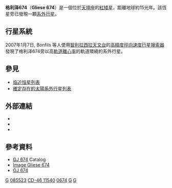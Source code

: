 {{Starbox begin
| name=格利泽674<br>Gliese 674
}}
{{Starbox observe
| epoch=J2000
| constell=[[天壇座|天壇座]]
| ra={{RA|17|28|39.9463}}
| dec={{DEC|–46|53|42.685}}
| appmag_v=9.38
}}
{{Starbox character
| class=M3V
| r-i = 1.03
| v-r = 
| b-v=1.55
| u-b=1.22
| variable=  
}}
{{Starbox astrometry
| radial_v=-10.5 ± 1.3
| prop_mo_ra=573.32 ± 1.89
| prop_mo_dec=-879.84 ± 0.82
| parallax=220.25
| p_error=1.59
| absmag_v=11.06
}}
{{Starbox detail
| mass=0.35
| radius=0.41-0.43
| gravity=570 [[Metre_per_second_squared|m/s<sup>2</sup>]] (58.1 [[g-force|g]]) 
| luminosity=0.0032 
| temperature=3600 ± 100
| metal=-0.28
| rotation=
| age=0.55 ± 0.45 G
}}
{{Starbox catalog
| names=[[Gliese–Jahreiß_catalogue|GJ]] 674, [[Cordoba_Durchmusterung|CD]] -46°11540, [[Cape_Photographic_Durchmusterung|CP(D)]] −46°8664, [[General_Catalogue_of_Trigonometric_Parallaxes|GCTP]] 3958.00, [[Luyten_Half-Second_catalogue|LHS]] 449, [[Luyten_Five-Tenths_catalogue|LFT]] 1351, [[Luyten_Two-Tenths_catalogue|LTT]] 6942, [[Luyten_Proper-Motion_catalogue|LPM]] 645, [[Hipparcos_catalogue|HIP]] 85523.
}}
{{Starbox reference
| Simbad = Gliese+674
| ARICNS = 01403
}}
{{Starbox end}}

'''格利泽674'''（'''Gliese 674'''）是一個位於[[天壇座|天壇座]]的[[紅矮星|紅矮星]]，距離地球約15光年。該恆星旁已發現一顆[[系外行星|系外行星]]。

==行星系統==
2007年1月7日, Bonfils 等人使用[[智利|智利]][[拉西拉天文台|拉西拉天文台]]的[[高精度徑向速度行星搜索器|高精度徑向速度行星搜索器]]發現了格利泽674旁以高[[軌道離心率|軌道離心率]]的軌道環繞的系外行星。

{{OrbitboxPlanet begin}}
{{OrbitboxPlanet
| exoplanet = [[格利泽674b|b]]
| mass_earth = ≥11.8
| period = 4.6938 ± 0.007
| semimajor = 0.039
| eccentricity = 0.2 ± 0.02
}}
{{Orbitbox end}}

==參見==
* [[临近恒星列表|临近恒星列表]]
* [[確定存在的太陽系外行星列表|確定存在的太陽系外行星列表]]

==外部連結==
* {{cite web|url=http://nstars.arc.nasa.gov/searches/starinfo.cfm?partb=1728m4653&starpage=0 |title=Gliese 674 |work=nStars database entry |deadurl=yes |archiveurl=https://web.archive.org/web/20050428183048/http://nstars.arc.nasa.gov/searches/starinfo.cfm?partb=1728m4653&starpage=0 |archivedate=2005-04-28 }}
* {{cite web | url=http://www.solstation.com/stars/gl674.htm | title=Gliese 674 | work=SolStation | access-date=2012-07-09 | archive-date=2021-03-30 | archive-url=https://web.archive.org/web/20210330150916/http://www.solstation.com/stars/gl674.htm | dead-url=no }}
* {{cite web | url=http://exoplanet.eu/star.php?st=GJ+674 | title=Notes for star GJ 674 | work=The Extrasolar Planets Encyclopaedia | access-date=2012-07-09 | archive-date=2011-05-20 | archive-url=https://web.archive.org/web/20110520072410/http://exoplanet.eu/star.php?st=GJ+674 | dead-url=no }}

==參考資料==
{{reflist}}
* [http://webviz.u-strasbg.fr/viz-bin/VizieR-S?GJ%20674 GJ 674] {{Wayback|url=http://webviz.u-strasbg.fr/viz-bin/VizieR-S?GJ%20674 |date=20160303191435 }} Catalog
* [http://aladin.u-strasbg.fr/AladinPreview?-c=17+28+39.9463-46+53+42.685&ident=LHS+++449&submit=Aladin+previewer Image Gliese 674]
* [http://exoplanet.eu/star.php?st=GJ%20674 GJ 674] {{Wayback|url=http://exoplanet.eu/star.php?st=GJ%20674 |date=20120328192536 }}

{{Stars of Ara}}

{{Sky|17|28|39.9463|-|46|53|42.685|14.8}}

[[Category:天坛座|G]]
[[Category:HIP天體|085523]]
[[Category:BD、CD和CP天体|CD-46 11540]]
[[Category:格利泽和GJ天体|0674]]
[[Category:紅矮星|G]]
[[Category:行星系|G]]